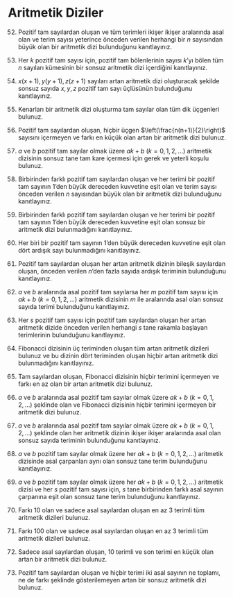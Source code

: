 # Aritmetik Diziler

52. Pozitif tam sayılardan oluşan ve tüm terimleri ikişer ikişer aralarında asal olan ve terim sayısı yeterince önceden verilen herhangi bir $n$ sayısından büyük olan bir aritmetik dizi bulunduğunu kanıtlayınız.

53. Her $k$ pozitif tam sayısı için, pozitif tam bölenlerinin sayısı $k$'yı bölen tüm $n$ sayıları kümesinin bir sonsuz aritmetik dizi içerdiğini kanıtlayınız.

54. $x(x + 1), y(y + 1), z(z + 1)$ sayıları artan aritmetik dizi oluşturacak şekilde sonsuz sayıda $x, y, z$ pozitif tam sayı üçlüsünün bulunduğunu kanıtlayınız.

55. Kenarları bir aritmetik dizi oluşturma tam sayılar olan tüm dik üçgenleri bulunuz.

56. Pozitif tam sayılardan oluşan, hiçbir üçgen $\left(\frac{n(n+1)}{2}\right)$ sayısını içermeyen ve farkı en küçük olan artan bir aritmetik dizi bulunuz.

57. $a$ ve $b$ pozitif tam sayılar olmak üzere $ak + b$ $(k = 0, 1, 2, \dots)$ aritmetik dizisinin sonsuz tane tam kare içermesi için gerek ve yeterli koşulu bulunuz.

58. Birbirinden farklı pozitif tam sayılardan oluşan ve her terimi bir pozitif tam sayının $1$'den büyük dereceden kuvvetine eşit olan ve terim sayısı önceden verilen $n$ sayısından büyük olan bir aritmetik dizi bulunduğunu kanıtlayınız.

59. Birbirinden farklı pozitif tam sayılardan oluşan ve her terimi bir pozitif tam sayının $1$'den büyük dereceden kuvvetine eşit olan sonsuz bir aritmetik dizi bulunmadığını kanıtlayınız.

60. Her biri bir pozitif tam sayının 1’den büyük dereceden kuvvetine eşit olan dört ardışık sayı bulunmadığını kanıtlayınız.

61. Pozitif tam sayılardan oluşan her artan aritmetik dizinin bileşik sayılardan oluşan, önceden verilen $n$’den fazla sayıda ardışık teriminin bulunduğunu kanıtlayınız.

62. $a$ ve $b$ aralarında asal pozitif tam sayılarsa her $m$ pozitif tam sayısı için $ak + b$ $(k = 0, 1, 2, \dots)$ aritmetik dizisinin $m$ ile aralarında asal olan sonsuz sayıda terimi bulunduğunu kanıtlayınız.

63. Her $s$ pozitif tam sayısı için pozitif tam sayılardan oluşan her artan aritmetik dizide önceden verilen herhangi $s$ tane rakamla başlayan terimlerinin bulunduğunu kanıtlayınız.

64. Fibonacci dizisinin üç teriminden oluşan tüm artan aritmetik dizileri bulunuz ve bu dizinin dört teriminden oluşan hiçbir artan aritmetik dizi bulunmadığını kanıtlayınız.

65. Tam sayılardan oluşan, Fibonacci dizisinin hiçbir terimini içermeyen ve farkı en az olan bir artan aritmetik dizi bulunuz.

66. $a$ ve $b$ aralarında asal pozitif tam sayılar olmak üzere $ak + b$ $(k = 0, 1, 2, \dots)$ şeklinde olan ve Fibonacci dizisinin hiçbir terimini içermeyen bir aritmetik dizi bulunuz.

67. $a$ ve $b$ aralarında asal pozitif tam sayılar olmak üzere $ak + b$ $(k = 0, 1, 2, \dots)$ şeklinde olan her aritmetik dizinin ikişer ikişer aralarında asal olan sonsuz sayıda teriminin bulunduğunu kanıtlayınız.

68. $a$ ve $b$ pozitif tam sayılar olmak üzere her $ak + b$ $(k = 0, 1, 2, \dots)$ aritmetik dizisinde asal çarpanları aynı olan sonsuz tane terim bulunduğunu kanıtlayınız.

69. $a$ ve $b$ pozitif tam sayılar olmak üzere her $ak + b$ $(k = 0, 1, 2, \dots)$ aritmetik dizisi ve her $s$ pozitif tam sayısı için, $s$ tane birbirinden farklı asal sayının çarpanına eşit olan sonsuz tane terim bulunduğunu kanıtlayınız.

70. Farkı 10 olan ve sadece asal sayılardan oluşan en az 3 terimli tüm aritmetik dizileri bulunuz.

71. Farkı 100 olan ve sadece asal sayılardan oluşan en az 3 terimli tüm aritmetik dizileri bulunuz.

72. Sadece asal sayılardan oluşan, 10 terimli ve son terimi en küçük olan artan bir aritmetik dizi bulunuz.

73. Pozitif tam sayılardan oluşan ve hiçbir terimi iki asal sayının ne toplamı, ne de farkı şeklinde gösterilemeyen artan bir sonsuz aritmetik dizi bulunuz.


